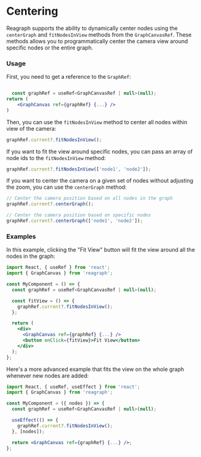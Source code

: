 
<Meta title="Docs/Advanced/Centering" />

# Centering
Reagraph supports the ability to dynamically center nodes using the `centerGraph` and `fitNodesInView` methods from the `GraphCanvasRef`. These methods allows you to programmatically center the camera view around specific nodes or the entire graph.

### Usage
First, you need to get a reference to the `GraphRef`:

```jsx

  const graphRef = useRef<GraphCanvasRef | null>(null);
return (
    <GraphCanvas ref={graphRef} {...} />
)
```

Then, you can use the `fitNodesInView` method to center all nodes within view of the camera:

```js
graphRef.current?.fitNodesInView();
```

If you want to fit the view around specific nodes, you can pass an array of node ids to the `fitNodesInView` method:

```jsx
graphRef.current?.fitNodesInView(['node1', 'node2']);
```

If you want to center the camera on a given set of nodes without adjusting the zoom, you can use the `centerGraph` method:

```jsx
// Center the camera position based on all nodes in the graph
graphRef.current?.centerGraph();

// Center the camera position based on specific nodes
graphRef.current?.centerGraph(['node1', 'node2']);
```

### Examples
In this example, clicking the "Fit View" button will fit the view around all the nodes in the graph:
```jsx
import React, { useRef } from 'react';
import { GraphCanvas } from 'reagraph';

const MyComponent = () => {
  const graphRef = useRef<GraphCanvasRef | null>(null);

  const fitView = () => {
    graphRef.current?.fitNodesInView();
  };

  return (
    <div>
      <GraphCanvas ref={graphRef} {...} />
      <button onClick={fitView}>Fit View</button>
    </div>
  );
};
```


Here's a more advanced example that fits the view on the whole graph whenever new nodes are added:
```jsx
import React, { useRef, useEffect } from 'react';
import { GraphCanvas } from 'reagraph';

const MyComponent = ({ nodes }) => {
  const graphRef = useRef<GraphCanvasRef | null>(null);

  useEffect(() => {
    graphRef.current?.fitNodesInView();
  }, [nodes]);

  return <GraphCanvas ref={graphRef} {...} />;
};
```
